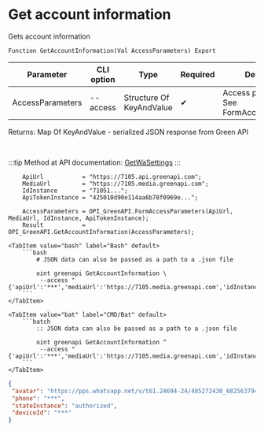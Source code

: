 ﻿---
sidebar_position: 2
---


# Get account information
 Gets account information



`Function GetAccountInformation(Val AccessParameters) Export`

  | Parameter | CLI option | Type | Required | Description |
  |-|-|-|-|-|
  | AccessParameters | --access | Structure Of KeyAndValue | &#x2714; | Access parameters. See FormAccessParameters |

  
  Returns:  Map Of KeyAndValue - serialized JSON response from Green API

<br/>

:::tip
Method at API documentation: [GetWaSettings](https://green-api.com/docs/api/account/GetWaSettings/)
:::
<br/>



```bsl title="1C:Enterprise/OneScript code example"
    ApiUrl           = "https://7105.api.greenapi.com";
    MediaUrl         = "https://7105.media.greenapi.com";
    IdInstance       = "71051...";
    ApiTokenInstance = "425010d90e114aa6b78f0969e...";

    AccessParameters = OPI_GreenAPI.FormAccessParameters(ApiUrl, MediaUrl, IdInstance, ApiTokenInstance);
    Result           = OPI_GreenAPI.GetAccountInformation(AccessParameters);
```
 

 <Tabs>
  
    <TabItem value="bash" label="Bash" default>
        ```bash
            # JSON data can also be passed as a path to a .json file
            
            oint greenapi GetAccountInformation \
             --access "{'apiUrl':'***','mediaUrl':'https://7105.media.greenapi.com','idInstance':'7105187566','apiTokenInstance':'***'}"
        ```
    </TabItem>
  
    <TabItem value="bat" label="CMD/Bat" default>
        ```batch
            :: JSON data can also be passed as a path to a .json file
            
            oint greenapi GetAccountInformation ^
             --access "{'apiUrl':'***','mediaUrl':'https://7105.media.greenapi.com','idInstance':'7105187566','apiTokenInstance':'***'}"
        ```
    </TabItem>
</Tabs>


```json title="Result"
{
 "avatar": "https://pps.whatsapp.net/v/t61.24694-24/485272430_682563794168632_7959313538941438418_n.jpg?stp=dst-jpg_s96x96_tt6&ccb=11-4&oh=01_Q5AaIb6cvPwDUqVRI-0Er0synFWccN4F-7iSSCUsEd3iugZ4&oe=67E5F918&_nc_sid=5e03e0&_nc_cat=105",
 "phone": "***",
 "stateInstance": "authorized",
 "deviceId": "***"
}
```

